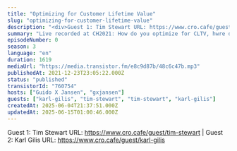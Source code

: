 ```yaml
---
title: "Optimizing for Customer Lifetime Value"
slug: "optimizing-for-customer-lifetime-value"
description: "<div>Guest 1: Tim Stewart URL: https://www.cro.cafe/guest/tim-stewart | Guest 2: Karl Gilis URL: https://www.cro.cafe/guest/karl-gilis&nbsp;</div>"
summary: "Live recorded at CH2021: How do you optimize for CLTV, hwre do you even begin and will you ever reach confidence in the metric at all...?"
episodeNumber: 0
season: 3
language: "en"
duration: 1619
mediaUrl: "https://media.transistor.fm/e8c9d87b/48c6c47b.mp3"
publishedAt: 2021-12-23T23:05:22.000Z
status: "published"
transistorId: "760754"
hosts: ["Guido X Jansen", "gxjansen"]
guests: ["karl-gilis", "tim-stewart", "tim-stewart", "karl-gilis"]
createdAt: 2025-06-04T21:37:51.000Z
updatedAt: 2025-06-15T01:00:46.000Z
---
```


Guest 1: Tim Stewart URL: https://www.cro.cafe/guest/tim-stewart | Guest 2: Karl Gilis URL: https://www.cro.cafe/guest/karl-gilis&nbsp;
